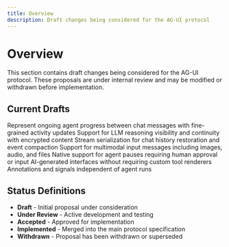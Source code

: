 ```yaml
---
title: Overview
description: Draft changes being considered for the AG-UI protocol
---
```


# Overview

This section contains draft changes being considered for the AG-UI protocol. These proposals are under internal review and may be modified or withdrawn before implementation.

## Current Drafts

<CardGroup cols={2}>
  <Card
    title="Activity Events"
    href="/drafts/activity-events"
    icon="file-lines"
    color="#3B82F6"
    iconType="light"
  >
    Represent ongoing agent progress between chat messages with fine-grained activity updates
  </Card>
  <Card
    title="Reasoning"
    href="/drafts/reasoning"
    icon="file-lines"
    color="#3B82F6"
    iconType="light"
  >
    Support for LLM reasoning visibility and continuity with encrypted content
  </Card>
  <Card
    title="Serialization"
    href="/drafts/serialization"
    icon="file-lines"
    color="#3B82F6"
    iconType="light"
  >
    Stream serialization for chat history restoration and event compaction
  </Card>
  <Card
    title="Multi-modal Messages"
    href="/drafts/multimodal-messages"
    icon="file-lines"
    color="#3B82F6"
    iconType="light"
  >
    Support for multimodal input messages including images, audio, and files
  </Card>
  <Card
    title="Interrupt-Aware Run Lifecycle"
    href="/drafts/interrupts"
    icon="file-lines"
    color="#3B82F6"
    iconType="light"
  >
    Native support for agent pauses requiring human approval or input
  </Card>
  <Card
    title="Generative User Interfaces"
    href="/drafts/generative-ui"
    icon="file-lines"
    color="#3B82F6"
    iconType="light"
  >
    AI-generated interfaces without requiring custom tool renderers
  </Card>
  <Card
    title="Meta Events"
    href="/drafts/meta-events"
    icon="file-lines"
    color="#3B82F6"
    iconType="light"
  >
    Annotations and signals independent of agent runs
  </Card>
</CardGroup>

## Status Definitions

- **Draft** - Initial proposal under consideration
- **Under Review** - Active development and testing
- **Accepted** - Approved for implementation
- **Implemented** - Merged into the main protocol specification
- **Withdrawn** - Proposal has been withdrawn or superseded